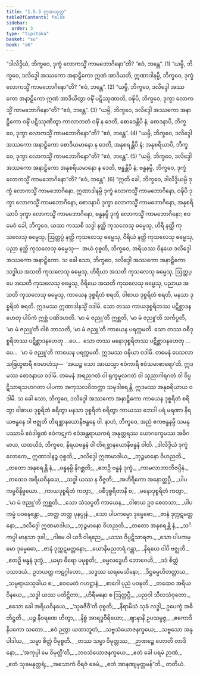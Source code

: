 ```yaml
---
title: "1.5.3 ဣဏသုတ္တ"
tableOfContents: false
sidebar:
  order: 3
type: "tipitaka"
basket: "su"
book: "a6"
---
```



<DynamicBreadcrumb />

<Division number="45" book="a6" e="ch" v="16" p="309">

<Paragraph number="322" book="a6">
“ဒါလိဒ္ဒိယံ, ဘိက္ခဝေ, ဒုက္ခံ လောကသ္မိံ ကာမဘောဂိနော”တိ? “ဧဝံ, ဘန္တေ”. (1)
</Paragraph>

<Paragraph number="323" book="a6">
“ယမ္ပိ, ဘိက္ခဝေ, ဒလိဒ္ဒေါ အဿကော အနာဠှိကော ဣဏံ အာဒိယတိ, ဣဏာဒါနမ္ပိ, ဘိက္ခဝေ, ဒုက္ခံ လောကသ္မိံ ကာမဘောဂိနော”တိ? “ဧဝံ, ဘန္တေ”. (2)
</Paragraph>

<Paragraph number="324" book="a6">
“ယမ္ပိ, ဘိက္ခဝေ, ဒလိဒ္ဒေါ အဿကော အနာဠှိကော ဣဏံ အာဒိယိတွာ ဝဍ္ဎိံ ပဋိဿုဏာတိ, ဝဍ္ဎိပိ, ဘိက္ခဝေ, ဒုက္ခာ လောကသ္မိံ ကာမဘောဂိနော”တိ? “ဧဝံ, ဘန္တေ”. (3)
</Paragraph>

<Paragraph number="325" book="a6">
“ယမ္ပိ, ဘိက္ခဝေ, ဒလိဒ္ဒေါ အဿကော အနာဠှိကော ဝဍ္ဎိံ ပဋိဿုဏိတွာ ကာလာဘတံ ဝဍ္ဎိံ န ဒေတိ, စောဒေန္တိပိ နံ; စောဒနာပိ, ဘိက္ခဝေ, ဒုက္ခာ လောကသ္မိံ ကာမဘောဂိနော”တိ? “ဧဝံ, ဘန္တေ”. (4)
</Paragraph>

<Paragraph number="326" book="a6">
“ယမ္ပိ, ဘိက္ခဝေ, ဒလိဒ္ဒေါ အဿကော အနာဠှိကော စောဒိယမာနော န ဒေတိ, အနုစရန္တိပိ နံ; အနုစရိယာပိ, ဘိက္ခဝေ, ဒုက္ခာ လောကသ္မိံ ကာမဘောဂိနော”တိ? “ဧဝံ, ဘန္တေ”. (5)
</Paragraph>

<Paragraph number="327" book="a6">
“ယမ္ပိ, ဘိက္ခဝေ, ဒလိဒ္ဒေါ အဿကော အနာဠှိကော အနုစရိယမာနော န ဒေတိ, ဗန္ဓန္တိပိ နံ; ဗန္ဓနမ္ပိ, ဘိက္ခဝေ, ဒုက္ခံ လောကသ္မိံ ကာမဘောဂိနော”တိ? “ဧဝံ, ဘန္တေ”. (6)
</Paragraph>

<Paragraph number="328" book="a6">
“ဣတိ ခေါ, ဘိက္ခဝေ, ဒါလိဒ္ဒိယမ္ပိ ဒုက္ခံ လောကသ္မိံ ကာမဘောဂိနော, ဣဏာဒါနမ္ပိ ဒုက္ခံ လောကသ္မိံ ကာမဘောဂိနော, ဝဍ္ဎိပိ ဒုက္ခာ လောကသ္မိံ ကာမဘောဂိနော, စောဒနာပိ ဒုက္ခာ လောကသ္မိံ ကာမဘောဂိနော, အနုစရိယာပိ ဒုက္ခာ လောကသ္မိံ ကာမဘောဂိနော, ဗန္ဓနမ္ပိ ဒုက္ခံ လောကသ္မိံ ကာမဘောဂိနော; ဧဝမေဝံ ခေါ, ဘိက္ခဝေ, ယဿ ကဿစိ သဒ္ဓါ နတ္ထိ ကုသလေသု ဓမ္မေသု, ဟိရီ နတ္ထိ ကုသလေသု ဓမ္မေသု, ဩတ္တပ္ပံ နတ္ထိ ကုသလေသု ဓမ္မေသု, ဝီရိယံ နတ္ထိ ကုသလေသု ဓမ္မေသု, ပညာ နတ္ထိ ကုသလေသု ဓမ္မေသု—  အယံ ဝုစ္စတိ, ဘိက္ခဝေ, အရိယဿ ဝိနယေ ဒလိဒ္ဒေါ အဿကော အနာဠှိကော.
</Paragraph>

<Paragraph number="329" book="a6">
သ ခေါ သော, ဘိက္ခဝေ, ဒလိဒ္ဒေါ အဿကော အနာဠှိကော သဒ္ဓါယ အသတိ ကုသလေသု ဓမ္မေသု, ဟိရိယာ အသတိ ကုသလေသု ဓမ္မေသု, ဩတ္တပ္ပေ အသတိ ကုသလေသု ဓမ္မေသု, ဝီရိယေ အသတိ ကုသလေသု ဓမ္မေသု, ပညာယ အသတိ ကုသလေသု ဓမ္မေသု, ကာယေန ဒုစ္စရိတံ စရတိ, ဝါစာယ ဒုစ္စရိတံ စရတိ, မနသာ ဒုစ္စရိတံ စရတိ. ဣဒမဿ ဣဏာဒါနသ္မိံ ဝဒါမိ.
</Paragraph>

<Paragraph number="330" book="a6">
သော တဿ ကာယဒုစ္စရိတဿ ပဋိစ္ဆာဒနဟေတု ပါပိကံ ဣစ္ဆံ ပဏိဒဟတိ. ‘မာ မံ ဇညူ’တိ ဣစ္ဆတိ, ‘မာ မံ ဇညူ’တိ သင်္ကပ္ပတိ, ‘မာ မံ ဇညူ’တိ ဝါစံ ဘာသတိ, ‘မာ မံ ဇညူ’တိ ကာယေန ပရက္ကမတိ. သော တဿ ဝစီဒုစ္စရိတဿ ပဋိစ္ဆာဒနဟေတု …ပေ…  သော တဿ မနောဒုစ္စရိတဿ ပဋိစ္ဆာဒနဟေတု …ပေ…  ‘မာ မံ ဇညူ’တိ ကာယေန ပရက္ကမတိ. ဣဒမဿ ဝဍ္ဎိယာ ဝဒါမိ.
</Paragraph>

<Paragraph number="331" book="a6">
တမေနံ ပေသလာ သဗြဟ္မစာရီ ဧဝမာဟံသု—  ‘အယဉ္စ သော အာယသ္မာ ဧဝံကာရီ ဧဝံသမာစာရော’တိ. ဣဒမဿ စောဒနာယ ဝဒါမိ.
</Paragraph>

<Paragraph number="332" book="a6">
တမေနံ အရညဂတံ ဝါ ရုက္ခမူလဂတံ ဝါ သုညာဂါရဂတံ ဝါ ဝိပ္ပဋိသာရသဟဂတာ ပါပကာ အကုသလဝိတက္ကာ သမုဒါစရန္တိ. ဣဒမဿ အနုစရိယာယ ဝဒါမိ.
</Paragraph>

<Paragraph number="333" book="a6">
သ ခေါ သော, ဘိက္ခဝေ, ဒလိဒ္ဒေါ အဿကော အနာဠှိကော ကာယေန ဒုစ္စရိတံ စရိတွာ ဝါစာယ ဒုစ္စရိတံ စရိတွာ မနသာ ဒုစ္စရိတံ စရိတွာ ကာယဿ ဘေဒါ ပရံ မရဏာ နိရယဗန္ဓနေ ဝါ ဗဇ္ဈတိ တိရစ္ဆာနယောနိဗန္ဓနေ ဝါ. နာဟံ, ဘိက္ခဝေ, အညံ ဧကဗန္ဓနမ္ပိ သမနုပဿာမိ ဧဝံဒါရုဏံ ဧဝံကဋုကံ ဧဝံအန္တရာယကရံ အနုတ္တရဿ ယောဂက္ခေမဿ အဓိဂမာယ, ယထယိဒံ, ဘိက္ခဝေ, နိရယဗန္ဓနံ ဝါ တိရစ္ဆာနယောနိဗန္ဓနံ ဝါတိ.
</Paragraph>

<Paragraph number="334" type="verses" book="a6">
_ဒါလိဒ္ဒိယံ ဒုက္ခံ လောကေ,_  
ဣဏာဒါနဉ္စ ဝုစ္စတိ;_  
_ဒလိဒ္ဒေါ ဣဏမာဒါယ,_  
_ဘုဉ္ဇမာနော ဝိဟညတိ._  

</Paragraph>

<Paragraph number="335" type="verses" book="a6">
_တတော အနုစရန္တိ နံ,_  
_ဗန္ဓနမ္ပိ နိဂစ္ဆတိ;_  
_ဧတဉှိ ဗန္ဓနံ ဒုက္ခံ,_  
_ကာမလာဘာဘိဇပ္ပိနံ._  

</Paragraph>

<Paragraph number="336" type="verses" book="a6">
_တထေဝ အရိယဝိနယေ,_  
_သဒ္ဓါ ယဿ န ဝိဇ္ဇတိ;_  
_အဟိရီကော အနောတ္တပ္ပီ,_  
_ပါပကမ္မဝိနိဗ္ဗယော._  

</Paragraph>

<Paragraph number="337" type="verses" book="a6">
_ကာယဒုစ္စရိတံ ကတွာ,_  
_ဝစီဒုစ္စရိတာနိ စ;_  
_မနောဒုစ္စရိတံ ကတွာ,_  
_‘မာ မံ ဇညူ’တိ ဣစ္ဆတိ._  

</Paragraph>

<Paragraph number="338" type="verses" book="a6">
_သော သံသပ္ပတိ ကာယေန,_  
_ဝါစာယ ဥဒ စေတသာ;_  
_ပါပကမ္မံ ပဝဍ္ဎေန္တော,_  
_တတ္ထ တတ္ထ ပုနပ္ပုနံ._  

</Paragraph>

<Paragraph number="339" type="verses" book="a6">
_သော ပါပကမ္မော ဒုမ္မေဓော,_  
_ဇာနံ ဒုက္ကဋမတ္တနော;_  
_ဒလိဒ္ဒေါ ဣဏမာဒါယ,_  
_ဘုဉ္ဇမာနော ဝိဟညတိ._  

</Paragraph>

<Paragraph number="340" type="verses" book="a6">
_တတော အနုစရန္တိ နံ,_  
_သင်္ကပ္ပါ မာနသာ ဒုခါ;_  
_ဂါမေ ဝါ ယဒိ ဝါရညေ,_  
_ယဿ ဝိပ္ပဋိသာရဇာ._  

</Paragraph>

<Paragraph number="341" type="verses" book="a6">
_သော ပါပကမ္မော ဒုမ္မေဓော,_  
_ဇာနံ ဒုက္ကဋမတ္တနော;_  
_ယောနိမညတရံ ဂန္တွာ,_  
_နိရယေ ဝါပိ ဗဇ္ဈတိ._  

</Paragraph>

<Paragraph number="342" type="verses" book="a6">
_ဧတဉှိ ဗန္ဓနံ ဒုက္ခံ,_  
_ယမှာ ဓီရော ပမုစ္စတိ;_  
_ဓမ္မလဒ္ဓေဟိ ဘောဂေဟိ,_  
_ဒဒံ စိတ္တံ ပသာဒယံ._  

</Paragraph>

<Paragraph number="343" type="verses" book="a6">
ဥဘယတ္ထ ကဋဂ္ဂါဟော,_  
_သဒ္ဓဿ ဃရမေသိနော;_  
_ဒိဋ္ဌဓမ္မဟိတတ္ထာယ,_  
_သမ္ပရာယသုခါယ စ;_  
_ဧဝမေတံ ဂဟဋ္ဌာနံ,_  
_စာဂေါ ပုညံ ပဝဍ္ဎတိ._  

</Paragraph>

<Paragraph number="344" type="verses" book="a6">
_တထေဝ အရိယဝိနယေ,_  
_သဒ္ဓါ ယဿ ပတိဋ္ဌိတာ;_  
_ဟိရီမနော စ ဩတ္တပ္ပီ,_  
_ပညဝါ သီလသံဝုတော._  

</Paragraph>

<Paragraph number="345" type="verses" book="a6">
_ဧသော ခေါ အရိယဝိနယေ,_  
_‘သုခဇီဝီ’တိ ဝုစ္စတိ;_  
_နိရာမိသံ သုခံ လဒ္ဓါ,_  
ဥပေက္ခံ အဓိတိဋ္ဌတိ._  

</Paragraph>

<Paragraph number="346" type="verses" book="a6">
_ပဉ္စ နီဝရဏေ ဟိတွာ,_  
_နိစ္စံ အာရဒ္ဓဝီရိယော;_  
_ဈာနာနိ ဥပသမ္ပဇ္ဇ,_  
_ဧကောဒိ နိပကော သတော._  

</Paragraph>

<Paragraph number="347" type="verses" book="a6">
_ဧဝံ ဉတွာ ယထာဘူတံ,_  
_သဗ္ဗသံယောဇနက္ခယေ;_  
_သဗ္ဗသော အနုပါဒါယ,_  
_သမ္မာ စိတ္တံ ဝိမုစ္စတိ._  

</Paragraph>

<Paragraph number="348" type="verses" book="a6">
_တဿ သမ္မာ ဝိမုတ္တဿ,_  
_ဉာဏဉ္စေ ဟောတိ တာဒိနော;_  
_‘အကုပ္ပါ မေ ဝိမုတ္တီ’တိ,_  
_ဘဝသံယောဇနက္ခယေ._  

</Paragraph>

<Paragraph number="349" type="verses" book="a6">
_ဧတံ ခေါ ပရမံ ဉာဏံ,_  
_ဧတံ သုခမနုတ္တရံ;_  
_အသောကံ ဝိရဇံ ခေမံ,_  
_ဧတံ အာနဏျမုတ္တမန်”တိ._  


</Paragraph>
</Division>

<Paragraph number="350" type="center" book="a6">
တတိယံ.
</Paragraph>